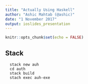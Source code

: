 ```yaml
---
title: "Actually Using Haskell"
author: "Ashic Mahtab (@ashic)"
date: "1 November 2017"
output: ioslides_presentation
---
```


```r
knitr::opts_chunk$set(echo = FALSE)
```

## Stack

```
  stack new auh
  cd auth
  stack build
  stach exec auh-exe
```